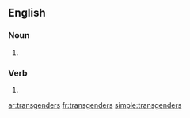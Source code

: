 ==English==

===Noun===
{{head|en|plural}}

# {{plural of|transgender|lang=en}}

===Verb===
{{head|en|verb form}}

# {{en-third-person singular of|transgender}}

[[ar:transgenders]]
[[fr:transgenders]]
[[simple:transgenders]]
